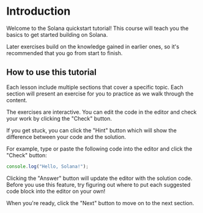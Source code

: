 # Introduction

Welcome to the Solana quickstart tutorial! This course will teach you the basics to get started building on Solana.

Later exercises build on the knowledge gained in earlier ones, so it's recommended that you go from start to finish.

## How to use this tutorial

Each lesson include multiple sections that cover a specific topic.
Each section will present an exercise for you to practice as we walk through the content.

The exercises are interactive. You can edit the code in the editor and check your work by clicking the "Check" button.

If you get stuck, you can click the "Hint" button which will show the difference between your code and the solution.

For example, type or paste the following code into the editor and click the "Check" button:

```js
console.log("Hello, Solana!");
```

Clicking the "Answer" button will update the editor with the solution code.
Before you use this feature, try figuring out where to put each suggested code block into the editor on your own!

When you're ready, click the "Next" button to move on to the next section.
